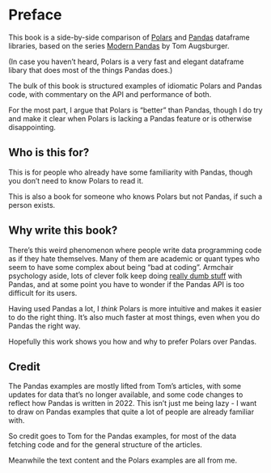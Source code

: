 # Preface {.unnumbered}

This book is a side-by-side comparison of [Polars](https://www.pola.rs/)
and [Pandas](https://pandas.pydata.org/) dataframe libraries,
based on the series [Modern Pandas](https://tomaugspurger.github.io/posts/modern-8-scaling/) by Tom Augsburger.

(In case you haven't heard, Polars is a very fast and elegant dataframe libary that does most of the things Pandas does.)

The bulk of this book is structured examples of idiomatic Polars and Pandas code, with commentary on the API and performance of both.

For the most part, I argue that Polars is "better" than Pandas, though I do try and make it clear when Polars is lacking a Pandas feature or is otherwise disappointing.

## Who is this for?

This is for people who already have some familiarity with Pandas, though you don't need to know Polars to read it.

This is also a book for someone who knows Polars but not Pandas, if such a person exists.

## Why write this book?

There's this weird phenomenon where people write data programming code as if they hate themselves.
Many of them are academic or quant types who seem to have some complex about being "bad at coding".
Armchair psychology aside, lots of clever folk keep doing [really dumb stuff](https://www.aidancooper.co.uk/pandas-anti-patterns/)
with Pandas, and at some point you have to wonder if the Pandas API is too difficult for its users.

Having used Pandas a lot, I *think* Polars is more intuitive and makes it easier to do the right thing. 
It's also much faster at most things, even when you do Pandas the right way.

Hopefully this work shows you how and why to prefer Polars over Pandas.

## Credit

The Pandas examples are mostly lifted from Tom's articles, with some updates for data that's no longer available, and some
code changes to reflect how Pandas is written in 2022. This isn't just me being lazy - I want to draw on Pandas examples that
quite a lot of people are already familiar with.

So credit goes to Tom for the Pandas examples, for most of the data
fetching code and for the general structure of the articles.

Meanwhile the text content and the Polars examples are all from me.
